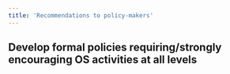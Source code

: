 ```yaml
---
title: 'Recommendations to policy-makers'
---
```


## Develop formal policies requiring/strongly encouraging OS activities at all levels
